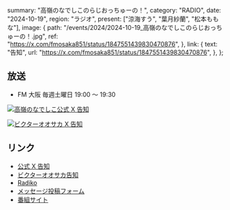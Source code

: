   summary: "高嶺のなでしこのらじおっちゅーの！",
  category: "RADIO",
  date: "2024-10-19",
  region: "ラジオ",
  present: ["涼海すう", "葉月紗蘭", "松本ももな"],
  image: {
    path: "/events/2024/2024-10-19_高嶺のなでしこのらじおっちゅーの！.jpg",
    ref: "https://x.com/fmosaka851/status/1847551439830470876",
  },
  link: {
    text: "告知",
    url: "https://x.com/fmosaka851/status/1847551439830470876",
  },
};

## 放送

- FM 大阪 毎週土曜日 19:00 ～ 19:30

[![高嶺のなでしこ公式 X 告知](/events/2024/2024-10-19_高嶺のなでしこのらじおっちゅーの！_2.jpg)](/events/2024/2024-10-19_高嶺のなでしこのらじおっちゅーの！_2.jpg)

[![ビクターオオサカ X 告知](/events/2024/2024-10-19_高嶺のなでしこのらじおっちゅーの！_3.jpg)](/events/2024/2024-10-19_高嶺のなでしこのらじおっちゅーの！_3.jpg)

## リンク

- [公式 X 告知](https://x.com/takanenofficial/status/1847570886930682156)
- [ビクターオオサカ告知](https://x.com/VictorE_osaka/status/1847594650946982338)
- [Radiko](https://radiko.jp/share/?sid=FMO&t=20241005190000)
- [メッセージ投稿フォーム](https://fmosaka.futureartist.net/enquete/354047)
- [番組サイト](https://www.fmosaka.net/_ct/17722199)
